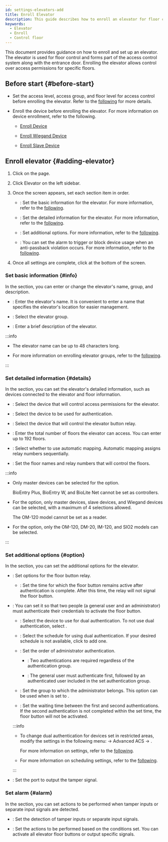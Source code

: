 ```yaml
---
id: settings-elevators-add
title: Enroll Elevator
description: This guide describes how to enroll an elevator for floor control.
keywords:
  - Elevator
  - Enroll
  - Control floor
---
```


This document provides guidance on how to enroll and set up an elevator. The elevator is used for floor control and forms part of the access control system along with the entrance door. Enrolling the elevator allows control over access permissions for specific floors.

## Before start {#before-start}

* Set the access level, access group, and floor level for access control before enrolling the elevator. Refer to the [following](#) for more details.

* Enroll the device before enrolling the elevator. For more information on device enrollment, refer to the following.

  * [Enroll Device](settings-adding-devices)

  * [Enroll Wiegand Device](settings-adding-wiegand)

  * [Enroll Slave Device](settings-adding-slave-device)

## Enroll elevator {#adding-elevator}

1. Click <Cmd sid='shell.header.setting' /> on the <Cmd sid='shell.header.launcher' /> page.

2. Click <Cmd>Elevator</Cmd> on the left sidebar.

3. Once the <Cmd sid='elevator.new.title' product='2' /> screen appears, set each section item in order.

    * <Cmd sid='common.information' product='2' />: Set the basic information for the elevator. 
    For more information, refer to the [following](#info).

    * <Cmd sid='common.detail' product='2' />: Set the detailed information for the elevator. For more information, refer to the [following](#details).

    * <Cmd sid='common.option' product='2' />: Set additional options. For more information, refer to the [following](#option).

    * <Cmd sid='door.alarm' product='2' />: You can set the alarm to trigger or block device usage when an anti-passback violation occurs. For more information, refer to the [following](#alarm).

4. Once all settings are complete, click <Cmd sid='button.apply' product='2' /> at the bottom of the screen.

### Set basic information {#info}

In the <Cmd sid='common.information' product='2' /> section, you can enter or change the elevator's name, group, and description.

* <Cmd sid='common.name' product='2' />: Enter the elevator's name. It is convenient to enter a name that specifies the elevator's location for easier management.

* <Cmd sid='common.group' product='2' />: Select the elevator group.

* <Cmd sid='common.description' product='2' />: Enter a brief description of the elevator.

:::info

* The elevator name can be up to 48 characters long.

* For more information on enrolling elevator groups, refer to the [following](settings-manage-elevators-group).

:::

### Set detailed information {#details}

In the <Cmd sid='common.detail' product='2' /> section, you can set the elevator's detailed information, such as devices connected to the elevator and floor information.

* <Cmd sid='elevator.list.column.controller' product='2' />: Select the device that will control access permissions for the elevator.

* <Cmd sid='elevator.list.column.reader' product='2' />: Select the device to be used for authentication.

* <Cmd sid='elevator.list.column.module' product='2' />: Select the device that will control the elevator button relay.

* <Cmd sid='elevator.floor.totalFloor' product='2' />: Enter the total number of floors the elevator can access. You can enter up to 192 floors.

* <Cmd sid='user.list.csvImport.autoMapping' product='2' />: Select whether to use automatic mapping. Automatic mapping assigns relay numbers sequentially.

* <Cmd sid='elevator.floor.setting.title' product='2' />: Set the floor names and relay numbers that will control the floors.

:::info

* Only master devices can be selected for the <Cmd sid='elevator.list.column.controller' product='2' /> option.

  BioEntry Plus, BioEntry W, and BioLite Net cannot be set as controllers.

* For the <Cmd sid='elevator.list.column.reader' product='2' /> option, only master devices, slave devices, and Wiegand devices can be selected, with a maximum of 4 selections allowed.

  The OM-120 model cannot be set as a reader.

* For the <Cmd sid='elevator.list.column.module' product='2' /> option, only the OM-120, DM-20, IM-120, and SIO2 models can be selected.

:::

### Set additional options {#option}

In the <Cmd sid='common.option' product='2' /> section, you can set the additional options for the elevator.

* <Cmd sid='elevator.option.relayTime' product='2' />: Set options for the floor button relay.

  * <Cmd sid='door.openTime' product='2' />: Set the time for which the floor button remains active after authentication is complete. After this time, the relay will not signal the floor button.

* <Cmd sid='door.dualAuthentication' product='2' />: You can set it so that two people (a general user and an administrator) must authenticate their credentials to activate the floor button.

  * <Cmd sid='common.device' product='2' />: Select the device to use for dual authentication. To not use dual authentication, select <Cmd sid='common.none' product='2' />.

  * <Cmd sid='door.schedule' product='2' />: Select the schedule for using dual authentication. If your desired schedule is not available, click <Cmd sid='button.plusAddSchedule' product='2' /> to add one.

  * <Cmd sid='door.dualAuthentication.approvalType' product='2' />: Set the order of administrator authentication. 

    * <Cmd sid='door.dualAuthentication.approvalType.none' product='2' />: Two authentications are required regardless of the authentication group. 
    
    * <Cmd sid='door.dualAuthentication.approvalType.last' product='2' />: The general user must authenticate first, followed by an authenticated user included in the set authentication group.

  * <Cmd sid='door.approvalGroup' product='2' />: Set the group to which the administrator belongs. This option can be used when <Cmd sid='door.dualAuthentication.approvalType' product='2' /> is set to <Cmd sid='door.dualAuthentication.approvalType.last' product='2' />.

  * <Cmd sid='door.authenticationTimeout' product='2' />: Set the waiting time between the first and second authentications. If the second authentication is not completed within the set time, the floor button will not be activated.

  :::info

  * To change dual authentication for devices set in restricted areas, modify the settings in the following menu: <Cmd sid='shell.header.setting' /> → <Cmd>Advanced ACS</Cmd> → <Cmd sid='zone.occupancy.title' product='2' />.

    For more information on <Cmd sid='zone.occupancy.title' product='2' /> settings, refer to the [following](#).

  * For more information on scheduling settings, refer to the [following](settings-schedule).

  :::

* <Cmd sid='device.info.wiegandTamper' product='2' />: Set the port to output the tamper signal.

### Set alarm {#alarm}

In the <Cmd sid='door.alarm' product='2' /> section, you can set actions to be performed when tamper inputs or separate input signals are detected.

* <Cmd sid='triggerAction.trigger' product='2' />: Set the detection of tamper inputs or separate input signals.

* <Cmd sid='triggerAction.action' product='2' />: Set the actions to be performed based on the conditions set. You can activate all elevator floor buttons or output specific signals.
